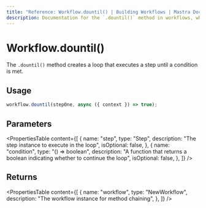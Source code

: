 ```yaml
---
title: "Reference: Workflow.dountil() | Building Workflows | Mastra Docs"
description: Documentation for the `.dountil()` method in workflows, which creates a loop that executes a step until a condition is met.
---
```


# Workflow.dountil()

The `.dountil()` method creates a loop that executes a step until a condition is met.

## Usage

```typescript
workflow.dountil(stepOne, async ({ context }) => true);
```

## Parameters

<PropertiesTable
  content={[
    {
      name: "step",
      type: "Step",
      description: "The step instance to execute in the loop",
      isOptional: false,
    },
    {
      name: "condition",
      type: "() => boolean",
      description: "A function that returns a boolean indicating whether to continue the loop",
      isOptional: false,
    },
  ]}
/>

## Returns

<PropertiesTable
  content={[
    {
      name: "workflow",
      type: "NewWorkflow",
      description: "The workflow instance for method chaining",
    },
  ]}
/>
